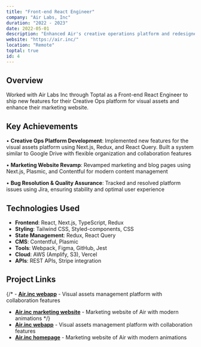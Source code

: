 ```yaml
---
title: "Front-end React Engineer"
company: "Air Labs, Inc"
duration: "2022 - 2023"
date: 2022-05-01
description: "Enhanced Air's creative operations platform and redesigned marketing websites to showcase their innovative visual asset management solution"
website: "https://air.inc/"
location: "Remote"
toptal: true
id: 4
---
```


## Overview

Worked with Air Labs Inc through Toptal as a Front-end React Engineer to ship new features for their Creative Ops platform for visual assets and enhance their marketing website.

## Key Achievements

• **Creative Ops Platform Development**: Implemented new features for the visual assets platform using Next.js, Redux, and React Query. Built a system similar to Google Drive with flexible organization and collaboration features

• **Marketing Website Revamp**: Revamped marketing and blog pages using Next.js, Plasmic, and Contentful for modern content management

• **Bug Resolution & Quality Assurance**: Tracked and resolved platform issues using Jira, ensuring stability and optimal user experience

## Technologies Used

- **Frontend**: React, Next.js, TypeScript, Redux
- **Styling**: Tailwind CSS, Styled-components, CSS
- **State Management**: Redux, React Query
- **CMS**: Contentful, Plasmic
- **Tools**: Webpack, Figma, GitHub, Jest
- **Cloud**: AWS (Amplify, S3), Vercel
- **APIs**: REST APIs, Stripe integration

## Project Links

{/* - **[Air.inc webapp](https://app.air.inc/)** - Visual assets management platform with collaboration features
- **[Air.inc marketing website](https://air.inc/)** - Marketing website of Air with modern animations */}
- **<a href="https://app.air.inc/" target="_blank" rel="noopener noreferrer">Air.inc webapp</a>** - Visual assets management platform with collaboration features
- **<a href="https://air.inc/" target="_blank" rel="noopener noreferrer">Air.inc homepage</a>** - Marketing website of Air with modern animations

